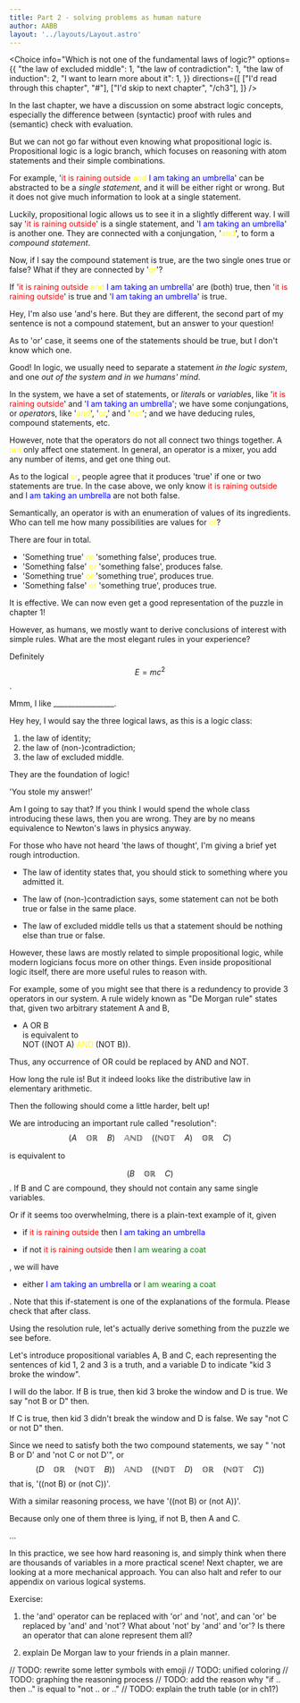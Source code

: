 ```yaml
---
title: Part 2 - solving problems as human nature
author: AABB
layout: '../layouts/Layout.astro'
---
```



<Choice
  info="Which is not one of the fundamental laws of logic?"
  options={{
    "the law of excluded middle": 1,
    "the law of contradiction": 1,
    "the law of induction": 2,
    "I want to learn more about it": 1,
  }}
  directions={[
    ["I'd read through this chapter", "#"],
    ["I'd skip to next chapter", "/ch3"],
  ]}
/>


<Teacher>

In the last chapter, we have a discussion on some abstract logic concepts, especially
the difference between (syntactic) proof with rules and (semantic)
check with evaluation.

But we can not go far without even knowing what propositional logic is.
Propositional logic is a logic branch, which focuses on reasoning with
atom statements and their simple combinations.

For example, '<font color="red">it is raining outside</font> <font color="yellow">and</font>
<font color="blue">I am taking an umbrella</font>' can be
abstracted to be a *single statement*, and it will be either right or wrong.
But it does not give much information to look at a single statement.

Luckily, propositional logic allows us to see it in a slightly different
way. I will say '<font color="red">it is raining outside</font>' is a single statement, and
'<font color="blue">I am taking an umbrella</font>' is another one. They are connected with a conjungation,
'<font color="yellow">and</font>', to form a *compound statement*.

Now, if I say the compound statement is true, are the two single ones true
or false? What if they are connected by '<font color="yellow">or</font>'?

</Teacher>

<Student name="AABB">

If '<font color="red">it is raining outside</font> <font color="yellow">and</font>
<font color="blue">I am taking an umbrella</font>' are (both) true,
then '<font color="red">it is raining outside</font>' is true and
'<font color="blue">I am taking an umbrella</font>' is true.

Hey, I'm also use 'and's here. But they are different,
the second part of my sentence is not a compound statement, but an answer to your
question!

</Student>

<Student name="BBZZ">

As to 'or' case, it seems one of the statements should be true, but I
don't know which one.

</Student>

<Teacher>

Good! In logic, we usually need to separate a statement *in the logic
system*, and one *out of the system and in we humans' mind*.

In the system, we have a set of statements, or *literal*s or *variable*s,
like '<font color="red">it is raining outside</font>'
and '<font color="blue">I am taking an umbrella</font>'; we have some conjungations,
or *operator*s, like '<font color="yellow">and</font>', '<font color="yellow">or</font>,'
and '<font color="yellow">not</font>'; and we have deducing rules, compound statements, etc.

However, note that the operators do not all connect two things together.
A <font color="yellow">not</font> only affect one statement. In general,
an operator is a mixer, you add any number of items, and get one thing out.

As to the logical <font color="yellow">or</font>, people agree that it produces
'true' if one or two statements are true. In the case above, we only know
<font color="red">it is raining outside</font> and
<font color="blue">I am taking an umbrella</font> are not both false.

Semantically, an operator is with an enumeration of values of its ingredients.
Who can tell me how many possibilities are values for <font color="yellow">or</font>?

</Teacher>

<Student name="AABB">

There are four in total.
- 'Something true' <font color="yellow">or</font> 'something false', produces true.
- 'Something false' <font color="yellow">or</font> 'something false', produces false.
- 'Something true' <font color="yellow">or</font> 'something true', produces true.
- 'Something false' <font color="yellow">or</font> 'something true', produces true.

</Student>

<Teacher>

It is effective. We can now even get a good representation of the puzzle in chapter 1!

However, as humans, we mostly want to derive conclusions of interest with simple rules.
What are the most elegant rules in your experience?

</Teacher>

<Student name="AABB">

Definitely $$ E = m c^{2} $$.

</Student>


<Student name="your name">

Mmm, I like _________________.

</Student>

<Student name="BBZZ">

Hey hey, I would say the three logical laws, as this is a logic class:

1. the law of identity;
2. the law of (non-)contradiction;
3. the law of excluded middle.

They are the foundation of logic!

</Student>

<Teacher>

'You stole my answer!'

Am I going to say that? If you think I would spend the whole class introducing these
laws, then you are wrong. They are by no means equivalence to Newton's
laws in physics anyway.

For those who have not heard 'the laws of thought', I'm giving a brief
yet rough introduction.

- The law of identity states that, you should stick to something where you
admitted it.

- The law of (non-)contradiction says, some statement can not be both true
or false in the same place.

- The law of excluded middle tells us that a statement should be nothing
else than true or false.

However, these laws are mostly related to simple propositional logic,
while modern logicians focus more on other things. Even inside propositional
logic itself, there are more useful rules to reason with.

For example, some of you might see that there is a redundency to provide 3 operators in
our system. A rule widely known as "De Morgan rule" states that, given two
arbitrary statement A and B,

- A <span style="font: bold;">OR</span> B \
is equivalent to \
NOT ((NOT A) <font color="yellow">AND</font> (NOT B)).

Thus, any occurrence of OR could be replaced by AND and NOT.

</Teacher>

<Student>

How long the rule is! But it indeed looks like the distributive law in
elementary arithmetic.

</Student>

<Teacher>

Then the following should come a little harder, belt up!

We are introducing an important rule called "resolution":
$$
(A\quad\mathbb{OR}\quad B)\quad\mathbb{AND}\quad((\mathbb{NOT}\quad A)
\quad \mathbb{OR}\quad C)
$$

is equivalent to

$$
(B\quad\mathbb{OR}\quad C)
$$
. If B and C are compound, they should not contain any same single variables.

Or if it seems too overwhelming, there is a plain-text example of it,
given

- if <font color="red">it is raining outside</font> then
<font color="blue">I am taking an umbrella</font>

- if not <font color="red">it is raining outside</font> then
<font color="green">I am wearing a coat</font>

, we will have

- either <font color="blue">I am taking an umbrella</font> or
<font color="green">I am wearing a coat</font>

. Note that this if-statement is one of the explanations of the formula.
Please check that after class.

Using the resolution rule, let's actually derive something from the
puzzle we see before.

Let's introduce propositional variables A, B and C, each representing
the sentences of kid 1, 2 and 3 is a truth, and a variable D to indicate
"kid 3 broke the window".

</Teacher>

<Student name="AABB">

I will do the labor. If B is true, then kid 3 broke the window and D is
true. We say "not B or D" then.

If C is true, then kid 3 didn't break the window and D is false. We say
"not C or not D" then.

</Student>

<Student name="BBZZ">

Since we need to satisfy both the two compound statements, we say "
'not B or D' and 'not C or not D'", or
$$
(D\quad\mathbb{OR}\quad (\mathbb{NOT}\quad B))\quad\mathbb{AND}\quad((\mathbb{NOT}\quad D)
\quad \mathbb{OR}\quad (\mathbb{NOT}\quad C))
$$
that is,
'((not B) or (not C))'.

With a similar reasoning process, we have '((not B) or (not A))'.

Because only one of them three is lying, if not B, then A and C.

...

</Student>

<Teacher>

In this practice, we see how hard reasoning is, and simply think when
there are thousands of variables in a more practical scene! Next chapter,
we are looking at a more mechanical approach. You can also halt and refer
to our appendix on various logical systems.

Exercise:

1. the 'and' operator can be replaced with 'or' and 'not', and can 'or' be
replaced by 'and' and 'not'? What about 'not' by 'and' and 'or'? Is there
an operator that can alone represent them all?

2. explain De Morgan law to your friends in a plain manner.

</Teacher>

// TODO: rewrite some letter symbols with emoji
// TODO: unified coloring
// TODO: graphing the reasoning process
// TODO: add the reason why "if .. then .." is equal to "not .. or .."
// TODO: explain the truth table (or in ch1?)